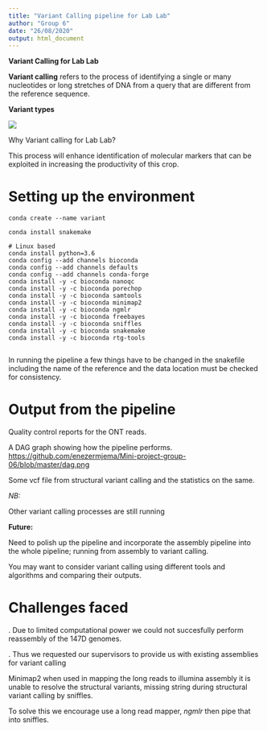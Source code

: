 ```yaml
---
title: "Variant Calling pipeline for Lab Lab"
author: "Group 6"
date: "26/08/2020"
output: html_document
---
```



**Variant Calling for Lab Lab**




**Variant calling** refers to the process of identifying a single or many nucleotides 
or long stretches of DNA from a query that are different from the reference sequence.


**Variant types**

![](https://www.researchgate.net/publication/329379756/figure/fig1/AS:699918469562368@1543884975341/Some-types-of-variants-found-in-human-genomes-Variation-involving-one-or-a-few.jpg)




Why Variant calling for Lab Lab?

This process will enhance identification of molecular markers that can be exploited in increasing the productivity of this crop. 


# Setting up the environment

```
conda create --name variant

conda install snakemake

# Linux based
conda install python=3.6
conda config --add channels bioconda
conda config --add channels defaults
conda config --add channels conda-forge
conda install -y -c bioconda nanoqc
conda install -y -c bioconda porechop
conda install -y -c bioconda samtools
conda install -y -c bioconda minimap2
conda install -y -c bioconda ngmlr
conda install -y -c bioconda freebayes
conda install -y -c bioconda sniffles
conda install -y -c bioconda snakemake
conda install -y -c bioconda rtg-tools 


```

In running the pipeline a few things have to be changed in the snakefile including the name of the reference and the data location must be checked for consistency.

# Output from the pipeline

Quality control reports for the ONT reads.

A DAG graph showing how the pipeline performs.
<https://github.com/enezermjema/Mini-project-group-06/blob/master/dag.png>

Some vcf file from structural variant calling and the statistics on the same.

*NB:*

Other variant calling processes are still running 


**Future:**


Need to polish up the pipeline and incorporate the assembly pipeline into the whole pipeline; running from assembly to variant calling.


You may want to consider variant calling using different tools and algorithms and comparing their outputs.



# Challenges faced

. Due to limited computational power we could not succesfully perform reassembly of the 147D genomes.


. Thus we requested our supervisors to provide us with existing assemblies for variant calling


Minimap2 when used in mapping the long reads to illumina assembly
it is unable to resolve the structural variants, missing string during structural variant calling by sniffles.

To solve this we encourage use a long read mapper, *ngmlr* then pipe that into sniffles.


